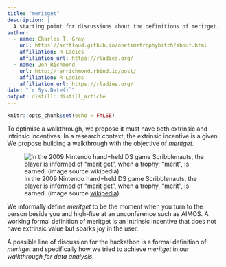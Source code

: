```yaml
---
title: "meritget"
description: |
  A starting point for discussions about the definitions of meritget.
author:
  - name: Charles T. Gray 
    url: https://softloud.github.io/onetimetrophybitch/about.html
    affiliation: R-Ladies
    affiliation_url: https://rladies.org/
  - name: Jen Richmond
    url: http://jenrichmond.rbind.io/post/
    affiliation: R-Ladies
    affiliation_url: https://rladies.org/
date: "`r Sys.Date()`"
output: distill::distill_article
---
```


```r
knitr::opts_chunk$set(echo = FALSE)
```


To optimise a walkthrough, we propose it must have both extrinsic and intrinsic incentives. In a research context, the extrinsic incentive is a given. We propose building a walkthrough with the objective of *meritget*. 

![In the 2009 Nintendo hand=held DS game Scribblenauts, the player is informed of "merit get", when a trophy, "merit", is earned. (image source [wikipedia](https://upload.wikimedia.org/wikipedia/en/3/3a/Scribblenauts_cover.jpg?1572521817931))](https://upload.wikimedia.org/wikipedia/en/3/3a/Scribblenauts_cover.jpg?1572521817931)


We informally define *meritget* to be the moment when you turn to the person beside you and high-five at an unconference such as AIMOS. A working formal definition of meritget is an intrinsic incentive that does not have extrinsic value but sparks joy in the user.  

A possible line of discussion for the hackathon is a formal definition of *meritget* and specifically how we tried to achieve *meritget*  in our *walkthrough for data analysis*. 
